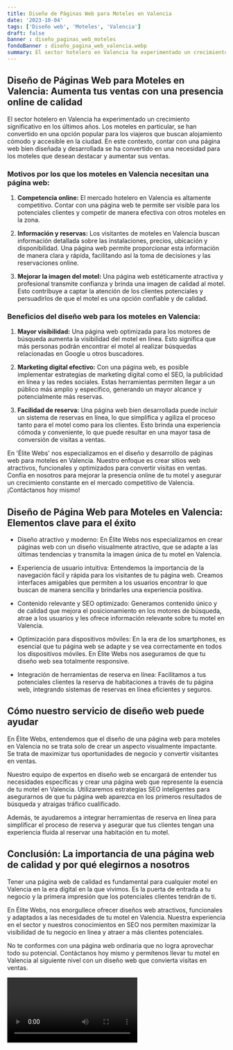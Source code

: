 ```yaml
---
title: Diseño de Páginas Web para Moteles en Valencia
date: '2023-10-04'
tags: ['Diseño web', 'Moteles', 'Valencia']
draft: false
banner : diseño_paginas_web_moteles
fondoBanner : diseño_pagina_web_valencia.webp
summary: El sector hotelero en Valencia ha experimentado un crecimiento significativo en los últimos años. Los moteles en particular, se han convertido en una opción popular para los viajeros que buscan alojamiento cómodo y accesible en la ciudad. En este contexto, contar con una página web bien diseñada y desarrollada se ha convertido en una necesidad para los moteles que desean destacar y aumentar sus ventas.
---
```


## Diseño de Páginas Web para Moteles en Valencia: Aumenta tus ventas con una presencia online de calidad

El sector hotelero en Valencia ha experimentado un crecimiento significativo en los últimos años. Los moteles en particular, se han convertido en una opción popular para los viajeros que buscan alojamiento cómodo y accesible en la ciudad. En este contexto, contar con una página web bien diseñada y desarrollada se ha convertido en una necesidad para los moteles que desean destacar y aumentar sus ventas.

### Motivos por los que los moteles en Valencia necesitan una página web:

1. **Competencia online:** El mercado hotelero en Valencia es altamente competitivo. Contar con una página web te permite ser visible para los potenciales clientes y competir de manera efectiva con otros moteles en la zona.

2. **Información y reservas:** Los visitantes de moteles en Valencia buscan información detallada sobre las instalaciones, precios, ubicación y disponibilidad. Una página web permite proporcionar esta información de manera clara y rápida, facilitando así la toma de decisiones y las reservaciones online.

3. **Mejorar la imagen del motel:** Una página web estéticamente atractiva y profesional transmite confianza y brinda una imagen de calidad al motel. Esto contribuye a captar la atención de los clientes potenciales y persuadirlos de que el motel es una opción confiable y de calidad.

### Beneficios del diseño web para los moteles en Valencia:

1. **Mayor visibilidad:** Una página web optimizada para los motores de búsqueda aumenta la visibilidad del motel en línea. Esto significa que más personas podrán encontrar el motel al realizar búsquedas relacionadas en Google u otros buscadores.

2. **Marketing digital efectivo:** Con una página web, es posible implementar estrategias de marketing digital como el SEO, la publicidad en línea y las redes sociales. Estas herramientas permiten llegar a un público más amplio y específico, generando un mayor alcance y potencialmente más reservas.

3. **Facilidad de reserva:** Una página web bien desarrollada puede incluir un sistema de reservas en línea, lo que simplifica y agiliza el proceso tanto para el motel como para los clientes. Esto brinda una experiencia cómoda y conveniente, lo que puede resultar en una mayor tasa de conversión de visitas a ventas.

En 'Élite Webs' nos especializamos en el diseño y desarrollo de páginas web para moteles en Valencia. Nuestro enfoque es crear sitios web atractivos, funcionales y optimizados para convertir visitas en ventas. Confía en nosotros para mejorar la presencia online de tu motel y asegurar un crecimiento constante en el mercado competitivo de Valencia. ¡Contáctanos hoy mismo!

<GifSeo />

<Cta />

## Diseño de Página Web para Moteles en Valencia: Elementos clave para el éxito

- Diseño atractivo y moderno: En Élite Webs nos especializamos en crear páginas web con un diseño visualmente atractivo, que se adapte a las últimas tendencias y transmita la imagen única de tu motel en Valencia.

- Experiencia de usuario intuitiva: Entendemos la importancia de la navegación fácil y rápida para los visitantes de tu página web. Creamos interfaces amigables que permiten a los usuarios encontrar lo que buscan de manera sencilla y brindarles una experiencia positiva.

- Contenido relevante y SEO optimizado: Generamos contenido único y de calidad que mejora el posicionamiento en los motores de búsqueda, atrae a los usuarios y les ofrece información relevante sobre tu motel en Valencia.

- Optimización para dispositivos móviles: En la era de los smartphones, es esencial que tu página web se adapte y se vea correctamente en todos los dispositivos móviles. En Élite Webs nos aseguramos de que tu diseño web sea totalmente responsive.

- Integración de herramientas de reserva en línea: Facilitamos a tus potenciales clientes la reserva de habitaciones a través de tu página web, integrando sistemas de reservas en línea eficientes y seguros.

## Cómo nuestro servicio de diseño web puede ayudar

En Élite Webs, entendemos que el diseño de una página web para moteles en Valencia no se trata solo de crear un aspecto visualmente impactante. Se trata de maximizar tus oportunidades de negocio y convertir visitantes en ventas.

Nuestro equipo de expertos en diseño web se encargará de entender tus necesidades específicas y crear una página web que represente la esencia de tu motel en Valencia. Utilizaremos estrategias SEO inteligentes para asegurarnos de que tu página web aparezca en los primeros resultados de búsqueda y atraigas tráfico cualificado.

Además, te ayudaremos a integrar herramientas de reserva en línea para simplificar el proceso de reserva y asegurar que tus clientes tengan una experiencia fluida al reservar una habitación en tu motel.

## Conclusión: La importancia de una página web de calidad y por qué elegirnos a nosotros

Tener una página web de calidad es fundamental para cualquier motel en Valencia en la era digital en la que vivimos. Es la puerta de entrada a tu negocio y la primera impresión que los potenciales clientes tendrán de ti.

En Élite Webs, nos enorgullece ofrecer diseños web atractivos, funcionales y adaptados a las necesidades de tu motel en Valencia. Nuestra experiencia en el sector y nuestros conocimientos en SEO nos permiten maximizar la visibilidad de tu negocio en línea y atraer a más clientes potenciales.

No te conformes con una página web ordinaria que no logra aprovechar todo su potencial. Contáctanos hoy mismo y permítenos llevar tu motel en Valencia al siguiente nivel con un diseño web que convierta visitas en ventas.

<Video />

<CtaBot job='Moteles' city='Valencia'/>

<Gmaps query='Valencia+españa+maps' />